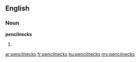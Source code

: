 ==English==

===Noun===
'''pencilnecks'''

# {{plural of|[[pencilneck]]}}

[[ar:pencilnecks]]
[[fr:pencilnecks]]
[[ku:pencilnecks]]
[[my:pencilnecks]]